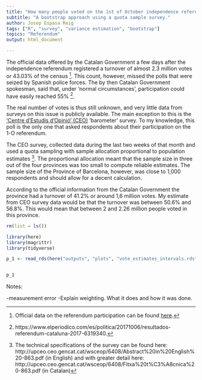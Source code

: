 ```yaml
---
title: "How many people voted on the 1st of October independence referendum?"
subtitle: "A bootstrap approach using a quota sample survey."
author: Josep Espasa Reig
tags: ["R", "survey", "variance estimation", "bootstrap"]
topics: "Referendum"
output: html_document

---
```


The official data offered by the Catalan Government a few days after the independence referendum registered a turnover of almost 2.3 million votes or 43.03% of the census [^1]. This count, however, missed the polls that were seized by Spanish police forces. The by then Catalan Government spokesman, said that, under 'normal circumstances', participation could have easily reached 55% [^2]. 

The real number of votes is thus still unknown, and very little data from surveys on this issue is publicly available. The main exception to this is the ['Centre d'Estudis d'Opinió' (CEO)](http://ceo.gencat.cat/ca/inici/index.html) 'barometer' survey. To my knowledge, this poll is the only one that asked respondents about their participation on the 1-O referendum.

The CEO survey, collected data during the last two weeks of that month and used a quota sampling with sample allocation proportional to population estimates [^3]. The proportional allocation meant that the sample size in three out of the four provinces was too small to compute reliable estimates. The sample size of the Province of Barcelona, however, was close to 1,000 respondents and should allow for a decent calculation. 

According to the official information from the Catalan Government the province had a turnover of 41.2% or around 1,6 million votes. My estimate from CEO survey data would be that the turnover was between 50.6% and 56.8%. This would mean that between 2 and 2.26 million people voted in this province. 



```r

rm(list = ls())

library(here)
library(magrittr)
library(tidyverse)

p_1 <- read_rds(here("outputs", "plots", "vote_estimates_intervals.rds"))


p_1
```


Notes: 

-measurement error 
-Explain weighting. What it does and how it was done.







[^1]: Official data on the referendum participation can be found [here](https://estaticos.elperiodico.com/resources/pdf/4/3/1507302086634.pdf?_ga=2.11952052.1654533961.1528484435-1600052709.1528484435).

[^2]: https://www.elperiodico.com/es/politica/20171006/resultados-referendum-cataluna-2017-6319340.

[^3]: The technical specifications of the survey can be found here: 
http://upceo.ceo.gencat.cat/wsceop/6408/Abstract%20in%20English%20-863.pdf (in English) 
and with greater detail here:
http://upceo.ceo.gencat.cat/wsceop/6408/Fitxa%20t%C3%A8cnica%20-863.pdf (in Catalan)




